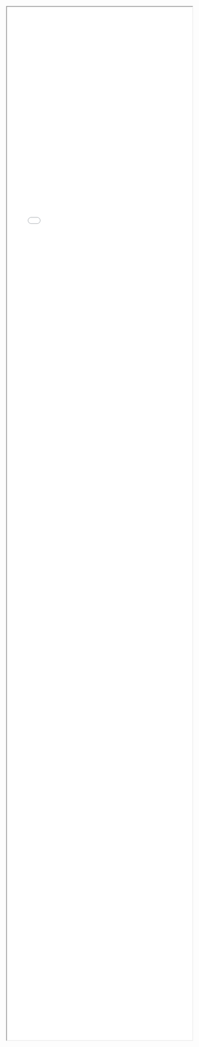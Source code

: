 <iframe style="width:100%; height: 70vh;" src="html/map_london_2017_residence_group.html" title="Map"></iframe>
